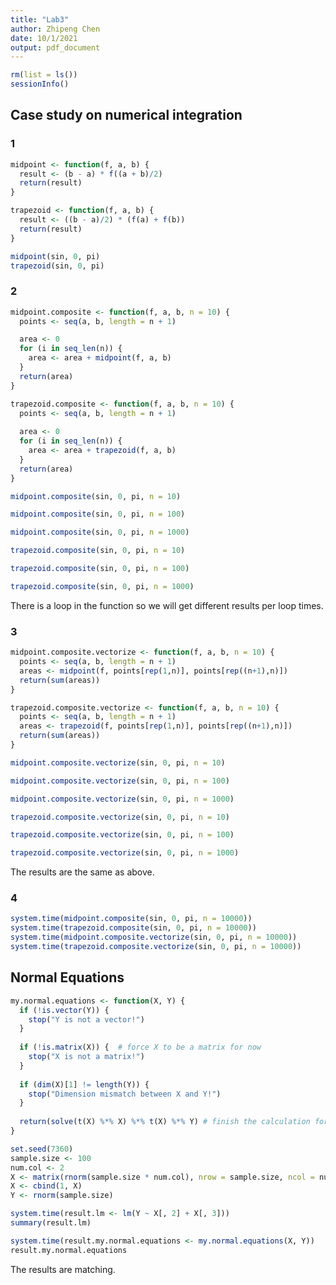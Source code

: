 ---
title: "Lab3"
author: Zhipeng Chen
date: 10/1/2021
output: pdf_document
---

```{r}
rm(list = ls())
sessionInfo()
```
## Case study on numerical integration
### 1
```{r}
midpoint <- function(f, a, b) {
  result <- (b - a) * f((a + b)/2)
  return(result)
}

trapezoid <- function(f, a, b) {
  result <- ((b - a)/2) * (f(a) + f(b))
  return(result)
}

midpoint(sin, 0, pi)
trapezoid(sin, 0, pi)
```

### 2
```{r}
midpoint.composite <- function(f, a, b, n = 10) {
  points <- seq(a, b, length = n + 1)

  area <- 0
  for (i in seq_len(n)) {
    area <- area + midpoint(f, a, b)
  }
  return(area)
}

trapezoid.composite <- function(f, a, b, n = 10) {
  points <- seq(a, b, length = n + 1)
  
  area <- 0
  for (i in seq_len(n)) {
    area <- area + trapezoid(f, a, b)
  }
  return(area)
}

midpoint.composite(sin, 0, pi, n = 10)

midpoint.composite(sin, 0, pi, n = 100)

midpoint.composite(sin, 0, pi, n = 1000)

trapezoid.composite(sin, 0, pi, n = 10)

trapezoid.composite(sin, 0, pi, n = 100)

trapezoid.composite(sin, 0, pi, n = 1000)
```
There is a loop in the function so we will get different results per loop times.

### 3
```{r}
midpoint.composite.vectorize <- function(f, a, b, n = 10) {
  points <- seq(a, b, length = n + 1)
  areas <- midpoint(f, points[rep(1,n)], points[rep((n+1),n)]) 
  return(sum(areas))
}

trapezoid.composite.vectorize <- function(f, a, b, n = 10) {
  points <- seq(a, b, length = n + 1)
  areas <- trapezoid(f, points[rep(1,n)], points[rep((n+1),n)])
  return(sum(areas))
}

midpoint.composite.vectorize(sin, 0, pi, n = 10)

midpoint.composite.vectorize(sin, 0, pi, n = 100)

midpoint.composite.vectorize(sin, 0, pi, n = 1000)

trapezoid.composite.vectorize(sin, 0, pi, n = 10)

trapezoid.composite.vectorize(sin, 0, pi, n = 100)

trapezoid.composite.vectorize(sin, 0, pi, n = 1000)
```
The results are the same as above.

### 4
```{r}
system.time(midpoint.composite(sin, 0, pi, n = 10000))
system.time(trapezoid.composite(sin, 0, pi, n = 10000))
system.time(midpoint.composite.vectorize(sin, 0, pi, n = 10000))
system.time(trapezoid.composite.vectorize(sin, 0, pi, n = 10000))
```

## Normal Equations
```{r}
my.normal.equations <- function(X, Y) {
  if (!is.vector(Y)) {
    stop("Y is not a vector!")
  }
  
  if (!is.matrix(X)) {  # force X to be a matrix for now
    stop("X is not a matrix!")
  }
  
  if (dim(X)[1] != length(Y)) {
    stop("Dimension mismatch between X and Y!")
  }
  
  return(solve(t(X) %*% X) %*% t(X) %*% Y) # finish the calculation for beta
}

set.seed(7360)
sample.size <- 100
num.col <- 2
X <- matrix(rnorm(sample.size * num.col), nrow = sample.size, ncol = num.col)
X <- cbind(1, X)
Y <- rnorm(sample.size)

system.time(result.lm <- lm(Y ~ X[, 2] + X[, 3]))
summary(result.lm)

system.time(result.my.normal.equations <- my.normal.equations(X, Y))
result.my.normal.equations
```
The results are matching.